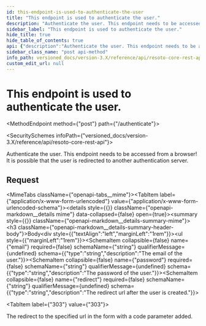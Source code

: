 ```yaml
---
id: this-endpoint-is-used-to-authenticate-the-user
title: "This endpoint is used to authenticate the user."
description: "Authenticate the user. This endpoint needs to be accessed from a browser! It is possible that the user is redirected to another authentication server."
sidebar_label: "This endpoint is used to authenticate the user."
hide_title: true
hide_table_of_contents: true
api: {"description":"Authenticate the user. This endpoint needs to be accessed from a browser! It is possible that the user is redirected to another authentication server.","tags":["authorization"],"requestBody":{"content":{"application/x-www-form-urlencoded":{"schema":{"type":"object","properties":{"email":{"type":"string","description":"The email of the user."},"password":{"type":"string","description":"The password of the user."},"redirect":{"type":"string","description":"The redirect url after the user is created."}}}}}},"responses":{"303":{"description":"The redirect to the specified url in the form with a code parameter added."}},"method":"post","path":"/authenticate","servers":[{"url":"https://{host}:{port}","variables":{"host":{"default":"localhost"},"port":{"default":"8900"}}}],"info":{"title":"Resoto Core REST API","version":"V1"},"postman":{"name":"This endpoint is used to authenticate the user.","description":{"content":"Authenticate the user. This endpoint needs to be accessed from a browser! It is possible that the user is redirected to another authentication server.","type":"text/plain"},"url":{"path":["authenticate"],"host":["{{baseUrl}}"],"query":[],"variable":[]},"header":[{"key":"Content-Type","value":"application/x-www-form-urlencoded"}],"method":"POST","body":{"mode":"urlencoded","urlencoded":[]}}}
sidebar_class_name: "post api-method"
info_path: versioned_docs/version-3.X/reference/api/resoto-core-rest-api
custom_edit_url: null
---
```



<h1 className={"openapi__heading"}>This endpoint is used to authenticate the user.</h1>

<MethodEndpoint method={"post"} path={"/authenticate"}></MethodEndpoint>

<SecuritySchemes infoPath={"versioned_docs/version-3.X/reference/api/resoto-core-rest-api"}></SecuritySchemes>

Authenticate the user. This endpoint needs to be accessed from a browser! It is possible that the user is redirected to another authentication server.

## Request

<MimeTabs className={"openapi-tabs__mime"}><TabItem label={"application/x-www-form-urlencoded"} value={"application/x-www-form-urlencoded-schema"}><details style={{}} className={"openapi-markdown__details mime"} data-collapsed={false} open={true}><summary style={{}} className={"openapi-markdown__details-summary-mime"}><h3 className={"openapi-markdown__details-summary-header-body"}>Body</h3></summary><div style={{"textAlign":"left","marginLeft":"1rem"}}></div><ul style={{"marginLeft":"1rem"}}><SchemaItem collapsible={false} name={"email"} required={false} schemaName={"string"} qualifierMessage={undefined} schema={{"type":"string","description":"The email of the user."}}></SchemaItem><SchemaItem collapsible={false} name={"password"} required={false} schemaName={"string"} qualifierMessage={undefined} schema={{"type":"string","description":"The password of the user."}}></SchemaItem><SchemaItem collapsible={false} name={"redirect"} required={false} schemaName={"string"} qualifierMessage={undefined} schema={{"type":"string","description":"The redirect url after the user is created."}}></SchemaItem></ul></details></TabItem></MimeTabs><div><div><ApiTabs><TabItem label={"303"} value={"303"}><div>

The redirect to the specified url in the form with a code parameter added.

</div><div></div></TabItem></ApiTabs></div></div>
